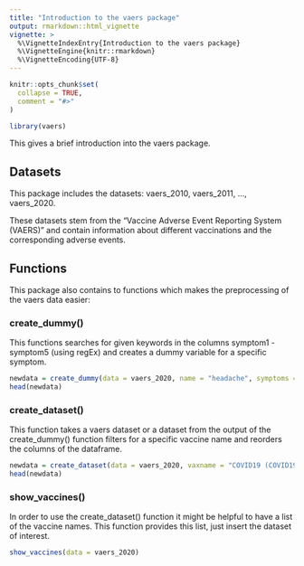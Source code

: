 ```yaml
---
title: "Introduction to the vaers package"
output: rmarkdown::html_vignette
vignette: >
  %\VignetteIndexEntry{Introduction to the vaers package}
  %\VignetteEngine{knitr::rmarkdown}
  %\VignetteEncoding{UTF-8}
---
```


```r
knitr::opts_chunk$set(
  collapse = TRUE,
  comment = "#>"
)
```

```r
library(vaers)
```

This gives a brief introduction into the vaers package.

## Datasets

This package includes the datasets: vaers_2010, vaers_2011, ..., vaers_2020.

These datasets stem from the "Vaccine Adverse Event Reporting System (VAERS)" and contain information about different vaccinations and the corresponding adverse events.

## Functions

This package also contains to functions which makes the preprocessing of the vaers data easier:

### create_dummy()

This functions searches for given keywords in the columns symptom1 - symptom5 (using regEx) and creates a dummy variable for a specific symptom.

```r
newdata = create_dummy(data = vaers_2020, name = "headache", symptoms = c("Headache"))
head(newdata)
```


### create_dataset()

This function takes a vaers dataset or a dataset from the output of the create_dummy() function filters for a specific vaccine name and reorders the columns of the dataframe.

```r
newdata = create_dataset(data = vaers_2020, vaxname = "COVID19 (COVID19 (JANSSEN))")
head(newdata)
```


### show_vaccines()

In order to use the create_dataset() function it might be helpful to have a list of the vaccine names. This function provides this list, just insert the dataset of interest.

```r
show_vaccines(data = vaers_2020)
```


